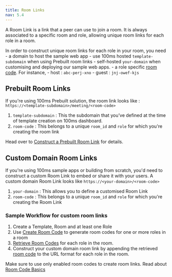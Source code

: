 ```yaml
---
title: Room Links
nav: 5.4
---
```


A Room Link is a link that a peer can use to join a room. It is always associated to a specific room and role, allowing unique room links for each role in a room.

<Callout icon="link" title="Room Links Basics">

In order to construct unique room links for each role in your room, you need - a domain to host the sample web app - use 100ms hosted `template-subdomain` when using Prebuilt room links - self-hosted `your-domain` when customising and deploying our sample web apps. - a role specific [room code](/get-started/v2/get-started/prebuilt/room-codes/overview). For instance, - host : `abc-perj-xno` - guest : `jnj-owef-kjs`

</Callout>

## Prebuilt Room Links

If you're using 100ms Prebuilt solution, the room link looks like : `https://<template-subdomain>/meeting/<room-code>`

1. `template-subdomain` : This the subdomain that you’ve defined at the time of template creation on 100ms dashboard.
2. `room-code` : This belongs to a unique `room_id` and `role` for which you're creating the room link

Head over to [Construct a Prebuilt Room Link](/concepts/v2/concepts/Prebuilt#create-prebuilt-room-links) for details.

## Custom Domain Room Links

If you're using 100ms sample apps or building from scratch, you'd need to construct a custom Room Link to embed or share it with your users. A custom domain Room Link looks like `https://<your-domain>/<room-code>`

1. `your-domain` : This allows you to define a customised Room Link
2. `room-code` : This belongs to a unique `room_id` and `role` for which you're creating the Room Link

### Sample Workflow for custom room links

1. Create a Template, Room and at least one Role
2. Use [Create Room Code](/server-side/v2/api-reference/room-codes/create-room-code-api) to generate room codes for one or more roles in a room
3. [Retrieve Room Codes](/server-side/v2/api-reference/room-codes/get-room-code-api) for each role in the room.
4. Construct your custom domain room link by appending the retrieved [room code](/get-started/v2/get-started/prebuilt/room-codes/overview) to the URL format for each role in the room.

Make sure to use only enabled room codes to create room links. Read about [Room Code Basics](/concepts/v2/concepts/rooms/room-codes/room-codes#room-codes-basics)
